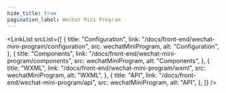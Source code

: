 ```yaml
---
hide_title: true
pagination_label: Wechat Mini Program
---
```



<FeatureIcon
  src={wechatMiniProgram}
  alt="Wechat Mini Program"
  title="Wechat Mini Program"
/>
<LinkList
  srcList={[
    {
      title: "Configuration",
      link: "/docs/front-end/wechat-mini-program/configuration",
      src: wechatMiniProgram,
      alt: "Configuration",
    },
    {
      title: "Components",
      link: "/docs/front-end/wechat-mini-program/components",
      src: wechatMiniProgram,
      alt: "Components",
    },
    {
      title: "WXML",
      link: "/docs/front-end/wechat-mini-program/wxml",
      src: wechatMiniProgram,
      alt: "WXML",
    },
    {
      title: "API",
      link: "/docs/front-end/wechat-mini-program/api",
      src: wechatMiniProgram,
      alt: "API",
    },
  ]}
/>
